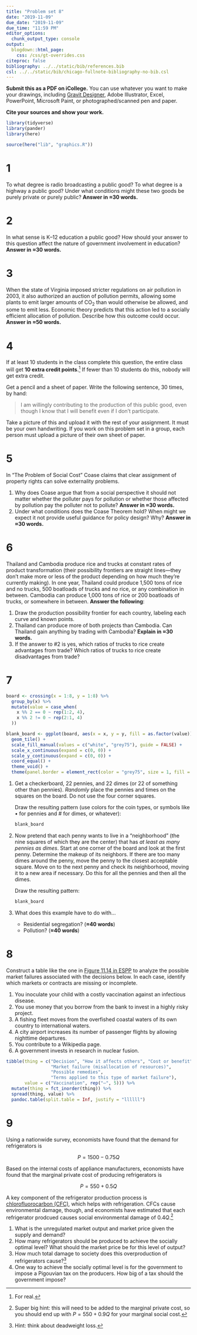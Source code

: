 ```yaml
---
title: "Problem set 8"
date: "2019-11-09"
due_date: "2019-11-09"
due_time: "11:59 PM"
editor_options: 
  chunk_output_type: console
output:
  blogdown::html_page:
    css: /css/gt-overrides.css
citeproc: false
bibliography: ../../static/bib/references.bib
csl: ../../static/bib/chicago-fullnote-bibliography-no-bib.csl
---
```



**Submit this as a PDF on iCollege.** You can use whatever you want to make your drawings, including [Gravit Designer](https://gravit.io/), Adobe Illustrator, Excel, PowerPoint, Microsoft Paint, or photographed/scanned pen and paper.

**Cite your sources and show your work.**

```r
library(tidyverse)
library(pander)
library(here)

source(here("lib", "graphics.R"))
```

# 1

To what degree is radio broadcasting a public good? To what degree is a highway a public good? Under what conditions might these two goods be purely private or purely public? **Answer in ≈30 words.**


# 2

In what sense is K–12 education a public good? How should your answer to this question affect the nature of government involvement in education? **Answer in ≈30 words.**


# 3

When the state of Virginia imposed stricter regulations on air pollution in 2003, it also authorized an auction of pollution permits, allowing some plants to emit larger amounts of CO~2~ than would otherwise be allowed, and some to emit less. Economic theory predicts that this action led to a socially efficient allocation of pollution. Describe how this outcome could occur. **Answer in ≈50 words.**


# 4

If at least 10 students in the class complete this question, the entire class will get **10 extra credit points**.^[For real.] If fewer than 10 students do this, nobody will get extra credit.

Get a pencil and a sheet of paper. Write the following sentence, 30 times, by hand:

> I am willingly contributing to the production of this public good, even though I know that I will benefit even if I don't participate.

Take a picture of this and upload it with the rest of your assignment. It must be your own handwriting. If you work on this problem set in a group, each person must upload a picture of their own sheet of paper. 


# 5

In "The Problem of Social Cost" Coase claims that clear assignment of property rights can solve externality problems.   

1. Why does Coase argue that from a social perspective it should not matter whether the polluter pays for pollution or whether those affected by pollution pay the polluter not to pollute? **Answer in ≈30 words.**
2. Under what conditions does the Coase Theorem hold? When might we expect it not provide useful guidance for policy design? Why? **Answer in ≈30 words.**


# 6

Thailand and Cambodia produce rice and trucks at constant rates of product transformation (their possibility frontiers are straight lines—they don't make more or less of the product depending on how much they're currently making). In one year, Thailand could produce 1,500 tons of rice and no trucks, 500 boatloads of trucks and no rice, or any combination in between. Cambodia can produce 1,000 tons of rice or 200 boatloads of trucks, or somewhere in between. **Answer the following**:

1. Draw the production possibility frontier for each country, labeling each curve and known points.
2. Thailand can produce more of both projects than Cambodia. Can Thailand gain anything by trading with Cambodia? **Explain in ≈30 words.**
3. If the answer to #2 is yes, which ratios of trucks to rice create advantages from trade? Which ratios of trucks to rice create disadvantages from trade?


# 7

```r
board <- crossing(x = 1:8, y = 1:8) %>% 
  group_by(x) %>% 
  mutate(value = case_when(
    x %% 2 == 0 ~ rep(1:2, 4),
    x %% 2 != 0 ~ rep(2:1, 4)
  ))

blank_board <- ggplot(board, aes(x = x, y = y, fill = as.factor(value))) +
  geom_tile() +
  scale_fill_manual(values = c("white", "grey75"), guide = FALSE) +
  scale_x_continuous(expand = c(0, 0)) +
  scale_y_continuous(expand = c(0, 0)) +
  coord_equal() +
  theme_void() +
  theme(panel.border = element_rect(color = "grey75", size = 1, fill = NA))
```


1. Get a checkerboard, 22 pennies, and 22 dimes (or 22 of something other than pennies). *Randomly* place the pennies and times on the squares on the board. Do not use the four corner squares. 

    Draw the resulting pattern (use colors for the coin types, or symbols like • for pennies and # for dimes, or whatever):
    
    ```r
    blank_board
    ```

2. Now pretend that each penny wants to live in a "neighborhood" (the nine squares of which they are the center) that has *at least as many pennies as dimes*. Start at one corner of the board and look at the first penny. Determine the makeup of its neighbors. If there are too many dimes around the penny, move the penny to the closest acceptable square. Move on to the next penny and check its neighborhood, moving it to a new area if necessary. Do this for all the pennies and then all the dimes.

    Draw the resulting pattern:
    
    ```r
    blank_board
    ```
    

3. What does this example have to do with…

    - Residential segregation? (**≈40 words**)
    - Pollution? (**≈40 words**)


# 8

Construct a table like the one in [Figure 11.14 in ESPP](https://www.core-econ.org/espp/book/text/11.html#figure-11-14) to analyze the possible market failures associated with the decisions below. In each case, identify which markets or contracts are missing or incomplete.

1. You inoculate your child with a costly vaccination against an infectious disease.
2. You use money that you borrow from the bank to invest in a highly risky project.
3. A fishing fleet moves from the overfished coastal waters of its own country to international waters.
4. A city airport increases its number of passenger flights by allowing nighttime departures.
5. You contribute to a Wikipedia page.
6. A government invests in research in nuclear fusion.

```r
tibble(thing = c("Decision", "How it affects others", "Cost or benefit",
                 "Market failure (misallocation of resources)",
                 "Possible remedies",
                 "Terms applied to this type of market failure"),
       value = c("Vaccination", rep("—", 5))) %>%
  mutate(thing = fct_inorder(thing)) %>% 
  spread(thing, value) %>% 
  pandoc.table(split.table = Inf, justify = "llllll")
```


# 9

Using a nationwide survey, economists have found that the demand for refrigerators is

$$
P = 1500 - 0.75Q
$$

Based on the internal costs of appliance manufacturers, economists have found that the marginal private cost of producing refrigerators is

$$
P = 550 + 0.5Q
$$

A key component of the refrigerator production process is [chlorofluorocarbon (CFC)](https://en.wikipedia.org/wiki/Chlorofluorocarbon), which helps with refrigeration. CFCs cause environmental damage, though, and economists have estimated that each refrigerator prodcued causes social environmental damage of $0.4Q$.^[Super big hint: this will need to be added to the marginal private cost, so you should end up with $P = 550 + 0.9Q$ for your marginal social cost.]

1. What is the unregulated market output and market price given the supply and demand?
2. How many refrigerators should be produced to achieve the socially optimal level? What should the market price be for this level of output?
3. How much total damage to society does this overproduction of refrigerators cause?^[Hint: think about deadweight loss.]
4. One way to achieve the socially optimal level is for the government to impose a Pigouvian tax on the producers. How big of a tax should the government impose?
